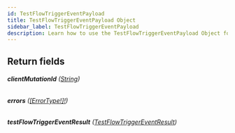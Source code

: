 ```yaml
---
id: TestFlowTriggerEventPayload
title: TestFlowTriggerEventPayload Object
sidebar_label: TestFlowTriggerEventPayload
description: Learn how to use the TestFlowTriggerEventPayload Object for Builder's API.
---
```


## Return fields

###### <b>clientMutationId</b> ([String](/docs/composer/builder/api/schema/scalar/String.mdx))

###### <b>errors</b> ([[ErrorType!]!](/docs/composer/builder/api/schema/object/ErrorType.mdx))

###### <b>testFlowTriggerEventResult</b> ([TestFlowTriggerEventResult](/docs/composer/builder/api/schema/object/TestFlowTriggerEventResult.mdx))
